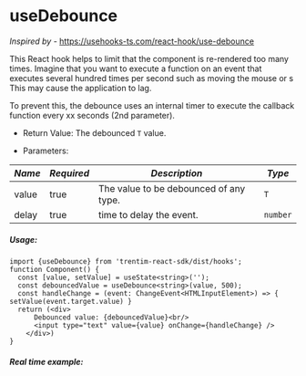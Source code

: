 
<Meta title="Hooks/useDebounce" />

# useDebounce
*Inspired by* - https://usehooks-ts.com/react-hook/use-debounce
 
 This React hook helps to limit that the component is re-rendered too many times. 
 Imagine that you want to execute a function on an event that executes several hundred times per second such as moving the mouse or s
 This may cause the application to lag. 
 
 To prevent this, the debounce uses an internal timer to execute the callback function every xx seconds (2nd parameter).

* Return Value: The debounced <code>T</code> value.

* Parameters:

| *Name* | *Required* | *Description* | *Type* |
|--------|-------------|----------------|--------|
| value | true | The value to be debounced of any type. | <code>T</code> |
| delay | true | time to delay the event. | <code language="typescript">number</code> |

##### Usage:
```tsx dark
import {useDebounce} from 'trentim-react-sdk/dist/hooks';
function Component() {
  const [value, setValue] = useState<string>('');
  const debouncedValue = useDebounce<string>(value, 500);
  const handleChange = (event: ChangeEvent<HTMLInputElement>) => { setValue(event.target.value) }
  return (<div>
      Debounced value: {debouncedValue}<br/>
      <input type="text" value={value} onChange={handleChange} />
    </div>)
}
```

##### Real time example:

<ExampleComponent />